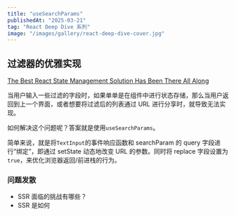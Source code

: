 ```yaml
---
title: "useSearchParams"
publishedAt: "2025-03-21"
tag: "React Deep Dive 系列"
image: "/images/gallery/react-deep-dive-cover.jpg"
---
```


## 过滤器的优雅实现

[The Best React State Management Solution Has Been There All Along](https://www.youtube.com/watch?v=oZZEI23Ri6E)

当用户输入一些过滤的字段时，如果单单是在组件中进行状态存储，那么当用户返回到上一个界面，或者想要将过滤后的列表通过 URL 进行分享时，就导致无法实现。

如何解决这个问题呢？答案就是使用`useSearchParams`。

简单来说，就是将`TextInput`的事件响应函数和 searchParam 的 query 字段进行“绑定”，即通过 setState 动态地改变 URL 的参数。同时将 replace 字段设置为`true`，来优化浏览器返回/前进栈的行为。

### 问题发散

- SSR 面临的挑战有哪些？
- SSR 是如何
